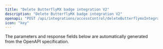 ```yaml
---
title: "Delete ButterflyMX badge integration V2"
description: "Delete ButterflyMX badge integration V2"
openapi: "POST /api/integrations/accessControl/deleteButterflymxIntegrationV2"
icon: "key"
---
```


<Note>
The parameters and response fields below are automatically generated from the OpenAPI specification.
</Note>

